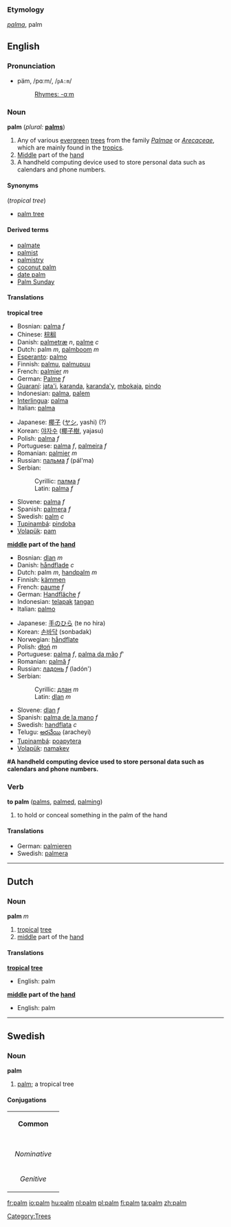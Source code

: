 {{see|Palm}}
===Etymology===
{{L.}} ''[[palma]]'', palm

==English==
===Pronunciation===
*päm, /pɑːm/, /<tt>pA:m</tt>/
*:[[Rhymes:English:-ɑːm|Rhymes: -ɑːm]]

===Noun===
'''palm''' (''plural:'' '''[[palms]]''')
# Any of various [[evergreen]] [[tree]]s from the family ''[[Palmae]]'' or ''[[Arecaceae]]'', which are mainly found in the [[tropics]].
#[[middle|Middle]] part of the [[hand]]
#A handheld computing device used to store personal data such as calendars and phone numbers.

====Synonyms====
(''tropical tree'')
*[[palm tree]]

====Derived terms====
*[[palmate]]
*[[palmist]]
*[[palmistry]]
*[[coconut palm]]
*[[date palm]]
*[[Palm Sunday]]

====Translations====
'''tropical tree'''
{{top}}
*Bosnian: [[palma]] ''f''
*Chinese: [[棕榈]]
*Danish: [[palmetræ]] ''n'', [[palme]] ''c''
*Dutch: palm ''m'', [[palmboom]] ''m''
*[[Esperanto]]: [[palmo]]
*Finnish: [[palmu]], [[palmupuu]]
*French: [[palmier]] ''m''
*German: [[Palme]] ''f''
*[[Guaraní]]: [[jata'i]], [[karanda]], [[karanda'y]], [[mbokaja]], [[pindo]]
*Indonesian: [[palma]], [[palem]]
*[[Interlingua]]: [[palma]] 
*Italian: [[palma]] 
{{mid}}
*Japanese: [[椰子]] ([[ヤシ]], yashi) (?)
*Korean: [[야자수]] ([[椰子樹]], yajasu)
*Polish: [[palma]] ''f''
*Portuguese: [[palma]] ''f'', [[palmeira]] ''f''
*Romanian: [[palmier]] ''m''
*Russian: [[пальма]] ''f'' (pál'ma)
*Serbian:
*:Cyrillic: [[палма]] ''f''
*:Latin: [[palma]] ''f''
*Slovene: [[palma]] ''f''
*Spanish: [[palmera]] ''f''
*Swedish: [[palm#Swedish|palm]] ''c''
*[[Tupinambá]]: [[pindoba]]
*[[Volapük]]: [[pam]]
{{bottom}}

'''[[middle]] part of the [[hand]]'''
{{top}}
*Bosnian: [[dlan]] ''m''
*Danish: [[håndflade]] ''c''
*Dutch: palm ''m'', [[handpalm]] ''m''
*Finnish: [[kämmen]]
*French: [[paume]] ''f''
*German: [[Handfläche]] ''f''
*Indonesian: [[telapak]] [[tangan]]
*Italian: [[palmo]]
{{mid}}
*Japanese: [[手のひら]] (te no hira)
*Korean: [[손바닥]] (sonbadak)
*Norwegian: [[håndflate]]
*Polish: [[dłoń]] ''m''
*Portuguese: [[palma]] ''f'', [[palma da mão]] ''f'''
*Romanian: [[palmă]] ''f''
*Russian: [[ладонь]] ''f'' (ladón')
*Serbian:
*:Cyrillic: [[длан]] ''m''
*:Latin: [[dlan]] ''m''
*Slovene: [[dlan]] ''f''
*Spanish: [[palma de la mano]] ''f''
*Swedish: [[handflata]] ''c''
*Telugu: [[అరచేయి]] (aracheyi)
*[[Tupinambá]]: [[poapytera]]
*[[Volapük]]: [[namakev]]
{{bottom}}

'''#A handheld computing device used to store personal data such as calendars and phone numbers.'''
{{top}}
{{mid}}
{{bottom}}

[[Category:Trees]]

===Verb===
'''to palm''' ([[palms]], [[palmed]], [[palming]])

#to hold or conceal something in the palm of the hand
====Translations====
*German: [[palmieren]]
*Swedish: [[palmera]]

----

==Dutch==
===Noun===
'''palm''' ''m''
#[[tropical]] [[tree]]
#[[middle]] part of the [[hand]]
====Translations====
'''[[tropical]] [[tree]]'''
*English: palm
'''[[middle]] part of the [[hand]]'''
*English: palm
----
==Swedish==
===Noun===
'''palm'''
#[[palm#English|palm]]; a tropical tree

====Conjugations====
{| border=1 cellspacing=0 
| bgcolor=#FFFFF0 colspan=5 align=center | '''Common''' 
|- 
|- bgcolor=#FFFFF0 align=center 
! rowspan=2 | 
| colspan=2 width=105 | ''Singular'' 
| colspan=2 | ''Plural'' 
|- bgcolor=#FFFFF0 align=center 
| width=105 | ''Indefinite'' 
| width=105 | ''Definite'' 
| width=105 | ''Indefinite'' 
|  width=105 | ''Definite'' 
|- align=center 
| width=105 bgcolor=#FFFFF0 | ''Nominative'' 
| [[palm]] 
| [[palmen]] 
| [[palmer]] 
| [[palmerna]] 
|- align=center 
| width=105 bgcolor=#FFFFF0 | ''Genitive'' 
| [[palms]] 
| [[palmens]] 
| [[palmers]] 
| [[palmernas]] 
|}

[[fr:palm]]
[[io:palm]]
[[hu:palm]]
[[nl:palm]]
[[pl:palm]]
[[fi:palm]]
[[ta:palm]]
[[zh:palm]]